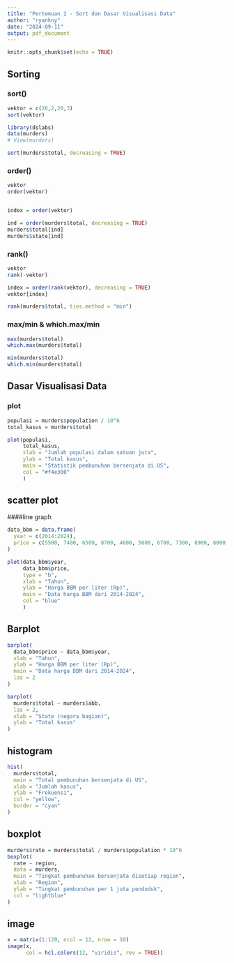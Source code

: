 ```yaml
---
title: "Pertemuan 2 - Sort dan Dasar Visualisasi Data"
author: "ryankny"
date: "2024-09-11"
output: pdf_document
---
```


```r
knitr::opts_chunk$set(echo = TRUE)
```

## Sorting

### sort()

```r
vektor = c(26,2,20,3)
sort(vektor)
```

```r
library(dslabs)
data(murders)
# View(murders)

sort(murders$total, decreasing = TRUE)
```

### order()

```r
vektor
order(vektor)


index = order(vektor)
```

```r
ind = order(murders$total, decreasing = TRUE)
murders$total[ind]
murders$state[ind]
```

### rank()

```r
vektor
rank(-vektor)

index = order(rank(vektor), decreasing = TRUE)
vektor[index]
```

```r
rank(murders$total, ties.method = "min")
```
### max/min & which.max/min
```r
max(murders$total)
which.max(murders$total)

min(murders$total)
which.min(murders$total)
```

## Dasar Visualisasi Data

### plot


```r
populasi = murders$population / 10^6
total_kasus = murders$total

plot(populasi,
     total_kasus,
     xlab = "Jumlah populasi dalam satuan juta",
     ylab = "Total kasus",
     main = "Statistik pembunuhan bersenjata di US",
     col = "#f4e300"
     )

```

## scatter plot
####line graph

```r
data_bbm = data.frame(
  year = c(2014:2024),
  price = c(5500, 7400, 6500, 8700, 4600, 5600, 6700, 7300, 8900, 6000, 7800)
)

plot(data_bbm$year,
     data_bbm$price,
     type = "b",
     xlab = "Tahun",
     ylab = "Harga BBM per liter (Rp)",
     main = "Data harga BBM dari 2014-2024",
     col = "blue"
     )
```
## Barplot

```r
barplot(
  data_bbm$price ~ data_bbm$year,
  xlab = "Tahun",
  ylab = "Harga BBM per liter (Rp)",
  main = "Data harga BBM dari 2014-2024",
  las = 2
)
```
```r
barplot(
  murders$total ~ murders$abb,
  las = 2,
  xlab = "State (negara bagian)",
  ylab = "Total kasus"
)

```
## histogram

```r
hist(
  murders$total,
  main = "Total pembunuhan bersenjata di US",
  xlab = "Jumlah kasus",
  ylab = "Frekuensi",
  col = "yellow",
  border = "cyan"
)

```
## boxplot

```r
murders$rate = murders$total / murders$population * 10^6
boxplot(
  rate ~ region,
  data = murders,
  main = "Tingkat pembunuhan bersenjata disetiap region",
  xlab = "Region",
  ylab = "Tingkat pembunuhan per 1 juta penduduk",
  col = "lightblue"
)
```

## image
```r
x = matrix(1:120, ncol = 12, nrow = 10)
image(x,
      col = hcl.colors(12, "viridis", rev = TRUE))
```

